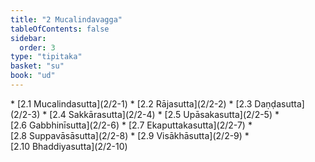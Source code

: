 ```yaml
---
title: "2 Mucalindavagga"
tableOfContents: false
sidebar:
  order: 3
type: "tipitaka"
basket: "su"
book: "ud"
---
```



<DynamicBreadcrumb />



<TableOfContents book="ud" section="2">
* [2.1 Mucalindasutta](2/2-1)
* [2.2 Rājasutta](2/2-2)
* [2.3 Daṇḍasutta](2/2-3)
* [2.4 Sakkārasutta](2/2-4)
* [2.5 Upāsakasutta](2/2-5)
* [2.6 Gabbhinīsutta](2/2-6)
* [2.7 Ekaputtakasutta](2/2-7)
* [2.8 Suppavāsāsutta](2/2-8)
* [2.9 Visākhāsutta](2/2-9)
* [2.10 Bhaddiyasutta](2/2-10)
</TableOfContents>